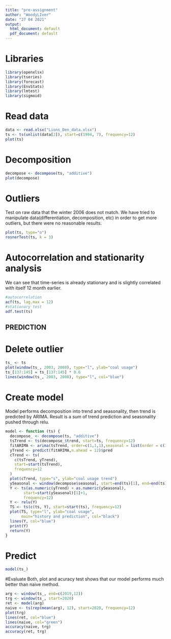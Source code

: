 ```yaml
---
title: "pre-assignment"
author: "WoodyLIver"
date: "27 04 2021"
output:
  html_document: default
  pdf_document: default
---
```

# Libraries
```r
library(openxlsx)
library(tseries)
library(forecast)
library(EnvStats)
library(lmtest)
library(sigmoid)
```

# Read data
```r
data <- read.xlsx("Lions_Den_data.xlsx")
ts <- ts(unlist(data[2]), start=c(1994, 7), frequency=12)
plot(ts)
```

# Decomposition
```r
decompose <- decompose(ts, "additive")
plot(decompose)
```

# Outliers
Test on raw data that the winter 2006 does not match. We have tried to manipulate data(differentiation, decomposition, etc) in order to get more outliers, but there were no reasonable results.
```r
plot(ts, type="o")
rosnerTest(ts, k = 3)
```
# Autocorrelation and stationarity analysis
We can see that time-series is already stationary and is slightly correlated with itself 12 month earlier.
```r
#autocorrelation
acf(ts, lag.max = 12)
#stationary test
adf.test(ts)
```
## PREDICTION
# Delete outlier
```r
ts_ <- ts
plot(window(ts_, 2003, 2008), type="l", ylab="coal usage")
ts_[137:145] = ts_[137:145] * 0.6
lines(window(ts_, 2003, 2008), type="l", col="blue")
```
# Create model
Model performs decomposition into trend and seasonality, then trend is predicted by ARIMA.
Result is a sum of trend prediction and seasonality pushed through relu.
```r
model <- function (ts) {
  decompose_ <- decompose(ts, "additive")
  tsTrend <- ts(decompose_$trend, start=ts, frequency=12)
  fitARIMA <- arima(tsTrend, order=c(1,1,1),seasonal = list(order = c(1,0,0), period = 12),method="ML")
  yTrend <- predict(fitARIMA,n.ahead = 12)$pred
  cTrend <- ts(
    c(tsTrend, yTrend),
    start=start(tsTrend),
    frequency=12
  )
  plot(cTrend, type="s", ylab="coal usage trend")
  ySeasonal <- window(decompose$seasonal, start=end(ts)[1], end=end(ts))
  Y <- ts(as.numeric(yTrend) + as.numeric(ySeasonal),
        start=start(ySeasonal)[1]+1,
        frequency=12)
  Y <- relu(Y)
  TS <- ts(c(ts, Y), start=start(ts), frequency=12)
  plot(TS, type="l", ylab="coal usage",
       main="history and prediction", col="black")
  lines(Y, col="blue")
  print(Y)
  return(Y)
}
```
# Predict
```r
model(ts_)
```

#Evaluate
Both, plot and acuracy test shows that our model performs much better than naive method.
```r
arg <- window(ts_, end=c(2019,12))
trg <- window(ts_, start=2020)
ret <- model(arg)
naive <- ts(rep(mean(arg), 12), start=2020, frequency=12)
plot(trg)
lines(ret, col="blue")
lines(naive, col="green")
accuracy(naive, trg)
accuracy(ret, trg)
```
